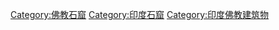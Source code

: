 [[Category:佛教石窟|Category:佛教石窟]]
[[Category:印度石窟|Category:印度石窟]]
[[Category:印度佛教建筑物|Category:印度佛教建筑物]]